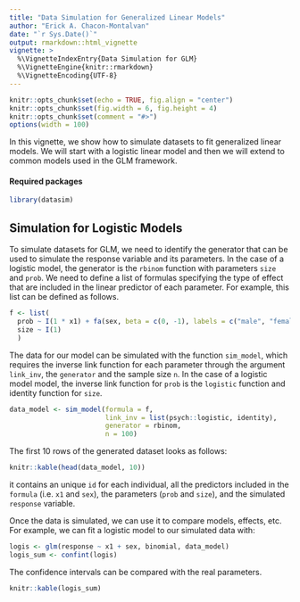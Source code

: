 ```yaml
---
title: "Data Simulation for Generalized Linear Models"
author: "Erick A. Chacon-Montalvan"
date: "`r Sys.Date()`"
output: rmarkdown::html_vignette
vignette: >
  %\VignetteIndexEntry{Data Simulation for GLM}
  %\VignetteEngine{knitr::rmarkdown}
  %\VignetteEncoding{UTF-8}
---
```


```r
knitr::opts_chunk$set(echo = TRUE, fig.align = "center")
knitr::opts_chunk$set(fig.width = 6, fig.height = 4)
knitr::opts_chunk$set(comment = "#>")
options(width = 100)
```

In this vignette, we show how to simulate datasets to fit generalized linear models.
We will start with a logistic linear model and then we will extend to common models
used in the GLM framework.

#### Required packages

```r
library(datasim)
```

## Simulation for Logistic Models

To simulate datasets for GLM, we need to identify the generator that can be
used to simulate the response variable and its parameters. In the case of a
logistic model, the generator is the `rbinom` function with parameters `size` and
`prob`. We need to define a list of formulas specifying the type of effect that are
included in the linear predictor of each parameter. For example, this list can be
defined as follows.

```r
f <- list(
  prob ~ I(1 * x1) + fa(sex, beta = c(0, -1), labels = c("male", "female")),
  size ~ I(1)
  )
```

The data for our model can be simulated with the function `sim_model`, which requires
the inverse link function for each parameter through the argument `link_inv`, the
`generator` and the sample size `n`. In the case of a logistic model model,
the inverse link function for `prob` is the `logistic` function and identity
function for `size`.

```r
data_model <- sim_model(formula = f,
                        link_inv = list(psych::logistic, identity),
                        generator = rbinom,
                        n = 100)
```

The first 10 rows of the generated dataset looks as follows:
```r
knitr::kable(head(data_model, 10))
```

it contains an unique `id` for each individual, all the predictors included in the
`formula` (i.e. `x1` and `sex`), the parameters (`prob` and `size`), and the simulated
`response` variable.

Once the data is simulated, we can use it to compare models, effects, etc. For
example, we can fit a logistic model to our simulated data with:

```r
logis <- glm(response ~ x1 + sex, binomial, data_model)
logis_sum <- confint(logis)
```
The confidence intervals can be compared with the real parameters.

```r
knitr::kable(logis_sum)
```

